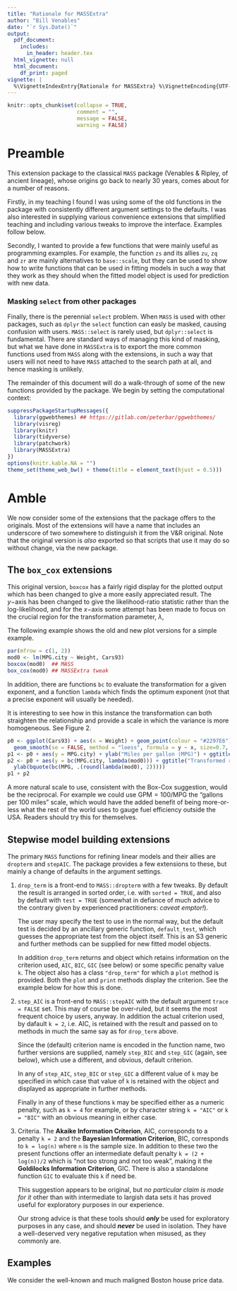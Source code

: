 ```yaml
---
title: "Rationale for MASSExtra"
author: "Bill Venables"
date: "`r Sys.Date()`"
output:
  pdf_document:
    includes:
      in_header: header.tex
  html_vignette: null
  html_document:
    df_print: paged
vignette: |
  %\VignetteIndexEntry{Rationale for MASSExtra} %\VignetteEncoding{UTF-8} %\VignetteEngine{knitr::rmarkdown}
---
```


```r
knitr::opts_chunk$set(collapse = TRUE,
                      comment = "",
                      message = FALSE,
                      warning = FALSE)
```

# Preamble

This extension package to the classical `MASS` package (Venables & Ripley, of ancient lineage), 
whose origins go back to nearly 30
years, comes about for a number of reasons.  

Firstly, in my teaching I found I was using some of the old functions in the package with
consistently different argument settings to the defaults.  I was also interested in supplying
various convenience extensions that simplified teaching and including various tweaks to
improve the interface.  Examples follow below.

Secondly, I wanted to provide a few functions that were mainly useful as programming examples.
For example, the function `zs` and its allies `zu`, `zq` and `zr` are mainly alternatives to
`base::scale`, but they can be used to show how to write functions that can be used in fitting
models in such a way that they work as they should when the fitted model object is used for
prediction with new data.

### Masking `select` from other packages

Finally, there is the perennial `select` problem.  When `MASS` is used with other packages,
such as `dplyr` the `select` function can easly be masked, causing confusion with users.
`MASS::select` is rarely used, but `dplyr::select` is fundamental.  There are standard ways
of managing this kind of masking, but what we have done in `MASSExtra` is to export the
more common functions used from `MASS` along with the extensions, in such a way that users
will not need to have `MASS` attached to the search path at all, and hence masking is unlikely.

The remainder of this document will do a walk-through of some of the new functions provided by
the package.  We begin by setting the computational context:

```r
suppressPackageStartupMessages({
  library(ggwebthemes) ## https://gitlab.com/peterbar/ggwebthemes/
  library(visreg)
  library(knitr)
  library(tidyverse)
  library(patchwork)
  library(MASSExtra)
})
options(knitr.kable.NA = "")
theme_set(theme_web_bw() + theme(title = element_text(hjust = 0.5)))
```


# Amble

We now consider some of the extensions that the package offers to the originals.  Most of the
extensions will have a name that includes an underscore of two somewhere to distinguish it from
the V&R original.  Note that the original version is _also_ exported so that scripts that use
it may do so without change, via the new package.

## The `box_cox` extensions

This original version, `boxcox` has a fairly rigid display for the plotted output which
has been changed to give a more easily appreciated result.  The $y-$axis has been changed
to give the likelihood-ratio statistic rather than the log-likelihood, and for the $x-$axis
some attempt has been made to focus on the crucial region for the transformation parameter, $\lambda$,

The following example shows the old and new plot versions for a simple example.

```r
par(mfrow = c(1, 2))
mod0 <- lm(MPG.city ~ Weight, Cars93)
boxcox(mod0)  ## MASS
box_cox(mod0) ## MASSExtra tweak
```

In addition, there are functions `bc` to evaluate the transformation for a given exponent,
and a function `lambda` which finds the optimum exponent (not that a precise exponent will
usually be needed).

It is interesting to see how in this instance the transformation can both straighten the
relationship and provide a scale in which the variance is more homogeneous.  See Figure 2.

```r
p0 <- ggplot(Cars93) + aes(x = Weight) + geom_point(colour = "#2297E6")  + xlab("Weight (lbs)") +
  geom_smooth(se = FALSE, method = "loess", formula = y ~ x, size=0.7, colour = "black")
p1 <- p0 + aes(y = MPG.city) + ylab("Miles per gallon (MPG)") + ggtitle("Untransformed response")
p2 <- p0 + aes(y = bc(MPG.city, lambda(mod0))) + ggtitle("Transformed response") + 
  ylab(bquote(bc(MPG, .(round(lambda(mod0), 2)))))
p1 + p2
```

A more natural scale to use, consistent with the Box-Cox suggestion, would be the reciprocal.
For example we could use $\mbox{GPM} = 100/\mbox{MPG}$ the "gallons per 100 miles" scale,
which would have the added benefit of being more-or-less what the rest of the world uses to
gauge fuel efficiency outside the USA.  Readers should try this for themselves.

## Stepwise model building extensions

The primary `MASS` functions for refining linear models and their allies are `dropterm` and
`stepAIC`.  The package provides a few extensions to these, but mainly a change of defaults in
the argument settings.

1. `drop_term` is a front-end to `MASS::dropterm` with a few tweaks.  By default the result
   is arranged in sorted order, i.e. with `sorted = TRUE`, and also by default with
   `test = TRUE` (somewhat in defiance of much advice to the contrary given by experienced
   practitioners: _caveat emptor!_).
   
   The user may specify the test to use in the normal way, but the default test is decided
   by an ancillary generic function, `default_test`, which guesses the appropriate test from
   the object itself.  This is an S3 generic and further methods can be supplied for new
   fitted model objects.
   
   In addition `drop_term` returns and object which retains information on
   the criterion used, `AIC`, `BIC`, `GIC` (see below) or some specific penalty
   value `k`.  The object also has a class `"drop_term"` for which a `plot` method
   is provided.  Both the `plot` and `print` methods display the criterion.  See the
   example below for how this is done.
   
1. `step_AIC` is a front-end to `MASS::stepAIC` with the default argument `trace = FALSE`
   set.  This may of course be over-ruled, but it seems the most frequent choice by users,
   anyway.  In addition the actual criterion used, by dafault `k = 2`, i.e. AIC, is retained
   with the result and passed on to methods in much the same say as for `drop_term` above.
   
   Since the (default) criterion name is encoded in the function name, two further versions
   are supplied, namely `step_BIC` and `step_GIC` (again, see below), which use a different,
   and obvious, default criterion.
   
   In any of `step_AIC`, `step_BIC` or `step_GIC` a different value of `k` may be specified
   in which case that value of `k` is retained with the object and displayed as appropriate
   in further methods.
   
   Finally in any of these functions `k` may be specified either as a numeric penalty, 
   such as `k = 4` for example, or by character string `k = "AIC"` or `k = "BIC"` with 
   an obvious meaning in either case.
   
1. Criteria.  The __Akaike Information Criterion__, AIC, corresponds to a penalty `k = 2` and the 
   __Bayesian Information Criterion__, BIC, corresponds to `k = log(n)` where `n` is the sample
   size.  In addition to these two the present functions offer an intermediate default
   penalty `k = (2 + log(n))/2` which is "not too strong and not too weak", making it
   the __Goldilocks Information Criterion__, GIC.  There is also a standalone function
   `GIC` to evaluate this `k` if need be.
   
   This suggestion appears to be original, but _no particular claim is made for it_ other than
   with intermediate to largish data sets it has proved useful for exploratory purposes in our
   experience.  
   
   Our strong advice is that these tools should __*only*__ be used for
   exploratory purposes in any case, and should __*never*__ be used in isolation.  They have
   a well-deserved very negative reputation when misused, as they commonly are.
   
## Examples

We consider the well-known and much maligned Boston house price data.  
